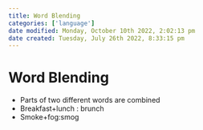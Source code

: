 ```yaml
---
title: Word Blending
categories: ['language']
date modified: Monday, October 10th 2022, 2:02:13 pm
date created: Tuesday, July 26th 2022, 8:33:15 pm
---
```


# Word Blending
- Parts of two different words are combined
- Breakfast+lunch : brunch
- Smoke+fog:smog



